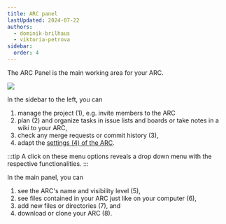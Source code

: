 ```yaml
---
title: ARC panel
lastUpdated: 2024-07-22
authors:
  - dominik-brilhaus
  - viktoria-petrova
sidebar:
  order: 4
---
```



The ARC Panel is the main working area for your ARC. 

![](@images/datahub/datahub-arc-overview.drawio.png)

In the sidebar to the left, you can

<Steps>

1. manage the project (1), e.g. invite members to the ARC
2. plan (2) and organize tasks in issue lists and boards or take notes in a wiki to your ARC,
3. check any merge requests or commit history (3),
4. adapt the [settings (4) of the ARC](/datahub/datahub-arc-settings/).

</Steps>

:::tip
A click on these menu options reveals a drop down menu with the respective functionalities.
:::

In the main panel, you can

<Steps>

1. see the ARC's name and visibility level (5),
2. see files contained in your ARC just like on your computer (6),
3. add new files or directories (7), and
4. download or clone your ARC (8).

</Steps>
